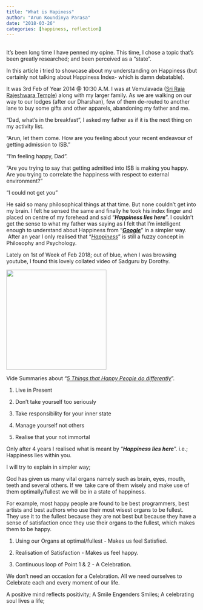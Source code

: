 ```yaml
---
title: "What is Hapiness"
author: "Arun Koundinya Parasa"
date: "2018-03-26"
categories: [happiness, reflection]
---
```


\
It's been long time I have penned my opine. This time, I chose a topic that's been greatly researched; and been perceived as a "state".

In this article i tried to showcase about my understanding on Happiness (but certainly not talking about Happiness Index- which is damn debatable).

It was 3rd Feb of Year 2014 \@ 10:30 A.M. I was at Vemulavada ([Sri Raja Rajeshwara Temple](https://en.wikipedia.org/wiki/Sri_Raja_Rajeshwara_temple)) along with my larger family. As we are walking on our way to our lodges (after our Dharshan), few of them de-routed to another lane to buy some gifts and other apparels, abandoning my father and me.

"Dad, what's in the breakfast", I asked my father as if it is the next thing on my activity list.

"Arun, let them come. How are you feeling about your recent endeavour of getting admission to ISB."

"I'm feeling happy, Dad".

"Are you trying to say that getting admitted into ISB is making you happy. Are you trying to correlate the happiness with respect to external environment?" 

"I could not get you"

He said so many philosophical things at that time. But none couldn't get into my brain. I felt he sensed the same and finally he took his index finger and placed on centre of my forehead and said "***Happiness lies here***". I couldn't get the sense to what my father was saying as I felt that I'm intelligent enough to understand about Happiness from "[***Google***]{.underline}" in a simpler way.  After an year I only realised that "[*Happiness*]{.underline}" is still a fuzzy concept in Philosophy and Psychology. 

Lately on 1st of Week of Feb 2018; out of blue, when I was browsing youtube, I found this lovely collated video of Sadguru by Dorothy.

![](https://img1.blogblog.com/img/video_object.png){width="264"}

Vide Summaries about "[*5 Things that Happy People do differently*]{.underline}".

1.  Live in Present

2.  Don't take yourself too seriously

3.  Take responsibility for your inner state

4.  Manage yourself not others

5.  Realise that your not immortal

Only after 4 years I realised what is meant by "***Happiness lies here***". i.e.; Happiness lies within you. 

I will try to explain in simpler way;

God has given us many vital organs namely such as brain, eyes, mouth, teeth and several others. If we  take care of them wisely and make use of them optimally/fullest we will be in a state of happiness.

For example, most happy people are found to be best programmers, best artists and best authors who use their most wisest organs to be fullest. They use it to the fullest because they are not best but because they have a sense of satisfaction once they use their organs to the fullest, which makes them to be happy.

1.  Using our Organs at optimal/fullest - Makes us feel Satisfied.

2.  Realisation of Satisfaction - Makes us feel happy.

3.  Continuous loop of Point 1 & 2 - A Celebration.

We don't need an occasion for a Celebration. All we need ourselves to Celebrate each and every moment of our life.

A positive mind reflects positivity; A Smile Engenders Smiles; A celebrating soul lives a life;